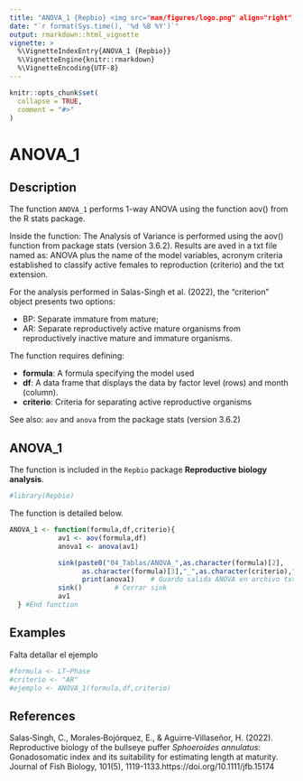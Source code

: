 ---
title: "ANOVA_1 {Repbio} <img src="man/figures/logo.png" align="right" height="137" alt="" />"
date: "`r format(Sys.time(), '%d %B %Y')`"
output: rmarkdown::html_vignette
vignette: >
  %\VignetteIndexEntry{ANOVA_1 {Repbio}}
  %\VignetteEngine{knitr::rmarkdown}
  %\VignetteEncoding{UTF-8}
---

```{r, include = FALSE}
knitr::opts_chunk$set(
  collapse = TRUE,
  comment = "#>"
)
```

# ANOVA_1

## Description

The function `ANOVA_1` performs 1-way ANOVA using the function aov() from the R 
stats package.

Inside the function: The Analysis of Variance is performed using the aov() function
from package stats (version 3.6.2). Results are aved in a txt file named as:
ANOVA plus the name of the model variables, acronym criteria established to
classify active females to reproduction (criterio) and the txt extension.

For the analysis performed in Salas-Singh et al. (2022), the "criterion" object presents two options:

 * BP: Separate immature from mature;
 * AR: Separate reproductively active mature organisms from reproductively inactive mature and immature organisms.

The function requires defining:

 * **formula**: A formula specifying the model used
 * **df**: A data frame that displays the data by factor level (rows) and month (column).
 * **criterio**: Criteria for separating active reproductive organisms

See also: `aov` and `anova` from the package stats (version 3.6.2)


## ANOVA_1

The function is included in the `Repbio` package **Reproductive biology analysis**.


```{r setup}
#library(Repbio)
```


The function is detailed below.

```{r, warning=FALSE, message=FALSE}
ANOVA_1 <- function(formula,df,criterio){
            av1 <- aov(formula,df)
            anova1 <- anova(av1)

            sink(paste0("04_Tablas/ANOVA_",as.character(formula)[2],
                  as.character(formula)[3],"_",as.character(criterio),".txt"))
                  print(anova1)    # Guardo salida ANOVA en archivo txt
            sink()        # Cerrar sink
            av1
  } #End function
```


## Examples

Falta detallar el ejemplo

```{r, warning=FALSE, message=FALSE, results='asis'}
#formula <- LT~Phase
#criterio <- "AR"
#ejemplo <- ANOVA_1(formula,df,criterio)
```


## References

Salas‐Singh, C., Morales‐Bojórquez, E., & Aguirre‐Villaseñor, H. (2022). Reproductive biology of the bullseye puffer *Sphoeroides annulatus*: Gonadosomatic index and its suitability for estimating length at maturity. Journal of Fish Biology, 101(5), 1119-1133.https://doi.org/10.1111/jfb.15174
